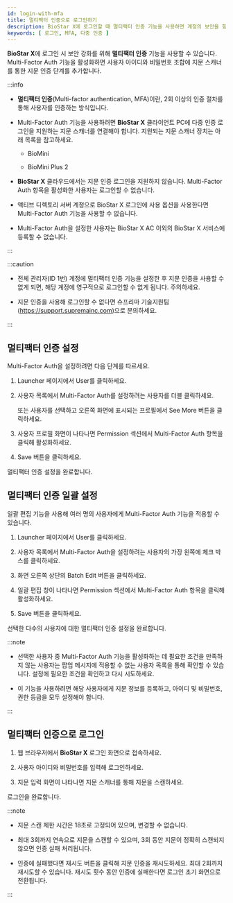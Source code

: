 ```yaml
---
id: login-with-mfa
title: 멀티팩터 인증으로 로그인하기
description: BioStar X에 로그인할 때 멀티팩터 인증 기능을 사용하면 계정의 보안을 향상시킬 수 있습니다.
keywords: [ 로그인, MFA, 다중 인증 ]
---
```


**BioStar X**에 로그인 시 보안 강화를 위해 **멀티팩터 인증** 기능을 사용할 수 있습니다. <Cmd>Multi-Factor Auth</Cmd> 기능을 활성화하면 사용자 아이디와 비밀번호 조합에 지문 스캐너를 통한 지문 인증 단계를 추가합니다.

:::info

* **멀티팩터 인증**(Multi-factor authentication, MFA)이란, 2회 이상의 인증 절차를 통해 사용자를 인증하는 방식입니다.

* <Cmd>Multi-Factor Auth</Cmd> 기능을 사용하려면 **BioStar X** 클라이언트 PC에 다중 인증 로그인을 지원하는 지문 스캐너를 연결해야 합니다. 지원되는 지문 스캐너 장치는 아래 목록을 참고하세요.

  * BioMini

  * BioMini Plus 2

* **BioStar X** 클라우드에서는 지문 인증 로그인을 지원하지 않습니다. <Cmd>Multi-Factor Auth</Cmd> 항목을 활성화한 사용자는 로그인할 수 없습니다.

* 액티브 디렉토리 서버 계정으로 <Cmd>BioStar X 로그인에 사용</Cmd> 옵션을 사용한다면 <Cmd>Multi-Factor Auth</Cmd> 기능을 사용할 수 없습니다.

* <Cmd>Multi-Factor Auth</Cmd>을 설정한 사용자는 BioStar X AC 이외의 BioStar X 서비스에 등록할 수 없습니다.

:::

:::caution

* 전체 관리자(ID 1번) 계정에 멀티팩터 인증 기능을 설정한 후 지문 인증을 사용할 수 없게 되면, 해당 계정에 영구적으로 로그인할 수 없게 됩니다. 주의하세요.

* 지문 인증을 사용해 로그인할 수 없다면 슈프리마 기술지원팀(https://support.supremainc.com)으로 문의하세요.

:::


## 멀티팩터 인증 설정

<Cmd>Multi-Factor Auth</Cmd>을 설정하려면 다음 단계를 따르세요.

1. <Cmd>Launcher</Cmd> 페이지에서 <Cmd>User</Cmd>를 클릭하세요.

1. 사용자 목록에서 <Cmd>Multi-Factor Auth</Cmd>를 설정하려는 사용자를 더블 클릭하세요.

    또는 사용자를 선택하고 오른쪽 화면에 표시되는 프로필에서 <Cmd>See More</Cmd> 버튼을 클릭하세요.

1. 사용자 프로필 화면이 나타나면 <Cmd>Permission</Cmd> 섹션에서 <Cmd>Multi-Factor Auth</Cmd> 항목을 클릭해 활성화하세요.

1. <Cmd>Save</Cmd> 버튼을 클릭하세요.

멀티팩터 인증 설정을 완료합니다.


## 멀티팩터 인증 일괄 설정

일괄 편집 기능을 사용해 여러 명의 사용자에게 <Cmd>Multi-Factor Auth</Cmd> 기능을 적용할 수 있습니다.

1. <Cmd>Launcher</Cmd> 페이지에서 <Cmd>User</Cmd>를 클릭하세요.

1. 사용자 목록에서 <Cmd>Multi-Factor Auth</Cmd>을 설정하려는 사용자의 가장 왼쪽에 체크 박스를 클릭하세요.

1. 화면 오른쪽 상단의 <Cmd>Batch Edit</Cmd> 버튼을 클릭하세요.

1. 일괄 편집 창이 나타나면 <Cmd>Permission</Cmd> 섹션에서 <Cmd>Multi-Factor Auth</Cmd> 항목을 클릭해 활성화하세요.

1. <Cmd>Save</Cmd> 버튼을 클릭하세요.

선택한 다수의 사용자에 대한 멀티팩터 인증 설정을 완료합니다.

:::note

* 선택한 사용자 중 <Cmd>Multi-Factor Auth</Cmd> 기능을 활성화하는 데 필요한 조건을 만족하지 않는 사용자는 팝업 메시지에 <Cmd>적용할 수 없는 사용자 목록</Cmd>을 통해 확인할 수 있습니다. 설정에 필요한 조건을 확인하고 다시 시도하세요.

* 이 기능을 사용하려면 해당 사용자에게 지문 정보를 등록하고, 아이디 및 비밀번호, 권한 등급을 모두 설정해야 합니다.

:::

## 멀티팩터 인증으로 로그인

1. 웹 브라우저에서 **BioStar X** 로그인 화면으로 접속하세요.

1. 사용자 아이디와 비밀번호를 입력해 로그인하세요.

1. 지문 입력 화면이 나타나면 지문 스캐너를 통해 지문을 스캔하세요.

로그인을 완료합니다.

:::note

* 지문 스캔 제한 시간은 18초로 고정되어 있으며, 변경할 수 없습니다.

* 최대 3회까지 연속으로 지문을 스캔할 수 있으며, 3회 동안 지문이 정확히 스캔되지 않으면 인증 실패 처리됩니다.

* 인증에 실패했다면 <Cmd>재시도</Cmd> 버튼을 클릭해 지문 인증을 재시도하세요. 최대 2회까지 재시도할 수 있습니다. 재시도 횟수 동안 인증에 실패한다면 로그인 초기 화면으로 전환됩니다.

:::